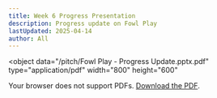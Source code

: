 ```yaml
---
title: Week 6 Progress Presentation
description: Progress update on Fowl Play
lastUpdated: 2025-04-14
author: All
---
```


<object
  data="/pitch/Fowl Play - Progress Update.pptx.pdf"
  type="application/pdf"
  width="800"
  height="600"
>
  <p>
    Your browser does not support PDFs.
    <a href="/pitch/Fowl Play - Progress Update.pptx.pdf">Download the PDF</a>.
  </p>
</object>
